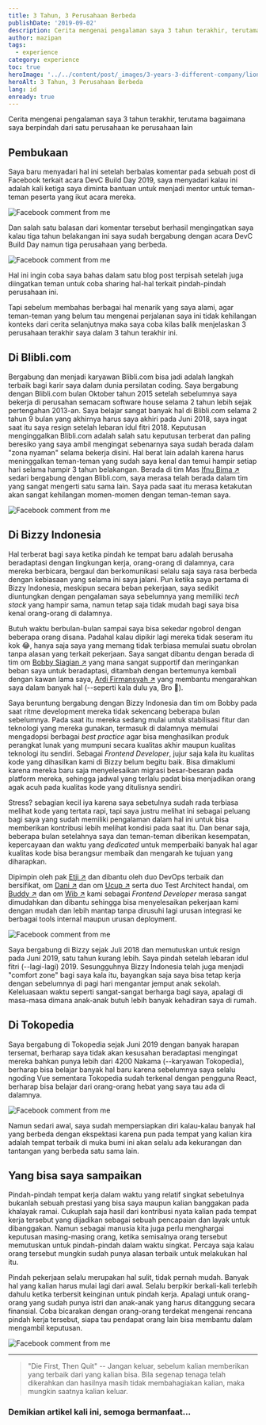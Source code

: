 ```yaml
---
title: 3 Tahun, 3 Perusahaan Berbeda
publishDate: '2019-09-02'
description: Cerita mengenai pengalaman saya 3 tahun terakhir, terutama bagaimana saya berpindah dari satu perusahaan ke perusahaan lain
author: mazipan
tags:
  - experience
category: experience
toc: true
heroImage: '../../content/post/_images/3-years-3-different-company/lion-nTfGYGPURFA.jpg'
heroAlt: 3 Tahun, 3 Perusahaan Berbeda
lang: id
enready: true
---
```


Cerita mengenai pengalaman saya 3 tahun terakhir, terutama bagaimana saya berpindah dari satu perusahaan ke perusahaan lain

## Pembukaan

Saya baru menyadari hal ini setelah berbalas komentar pada sebuah post di Facebook terkait acara DevC Build Day 2019, saya menyadari kalau ini adalah kali ketiga saya diminta bantuan untuk menjadi mentor untuk teman-teman peserta yang ikut acara mereka.

![Facebook comment from me](../../content/post/_images/3-years-3-different-company/fb-comment-1.png)

Dan salah satu balasan dari komentar tersebut berhasil mengingatkan saya kalau tiga tahun belakangan ini saya sudah bergabung dengan acara DevC Build Day namun tiga perusahaan yang berbeda.

![Facebook comment from me](../../content/post/_images/3-years-3-different-company/fb-comment-1.png)

Hal ini ingin coba saya bahas dalam satu blog post terpisah setelah juga diingatkan teman untuk coba sharing hal-hal terkait pindah-pindah perusahaan ini.

Tapi sebelum membahas berbagai hal menarik yang saya alami, agar teman-teman yang belum tau mengenai perjalanan saya ini tidak kehilangan konteks dari cerita selanjutnya maka saya coba kilas balik menjelaskan 3 perusahaan terakhir saya dalam 3 tahun terakhir ini.

## Di Blibli.com

Bergabung dan menjadi karyawan Blibli.com bisa jadi adalah langkah terbaik bagi karir saya dalam dunia persilatan coding. Saya bergabung dengan Blibli.com bulan Oktober tahun 2015 setelah sebelumnya saya bekerja di perusahan semacam software house selama 2 tahun lebih sejak pertengahan 2013-an. Saya belajar sangat banyak hal di Blibli.com selama 2 tahun 9 bulan yang akhirnya harus saya akhiri pada Juni 2018, saya ingat saat itu saya resign setelah lebaran idul fitri 2018. Keputusan menginggalkan Blibli.com adalah salah satu keputusan terberat dan paling beresiko yang saya ambil mengingat sebenarnya saya sudah berada dalam "zona nyaman" selama bekerja disini. Hal berat lain adalah karena harus meninggalkan teman-teman yang sudah saya kenal dan temui hampir setiap hari selama hampir 3 tahun belakangan. Berada di tim Mas [Ifnu Bima ↗️](https://www.linkedin.com/in/ifnubima/?source=mazipan) sedari bergabung dengan Blibli.com, saya merasa telah berada dalam tim yang sangat mengerti satu sama lain. Saya pada saat itu merasa ketakutan akan sangat kehilangan momen-momen dengan teman-teman saya.

![Facebook comment from me](../../content/post/_images/3-years-3-different-company/fb-comment-1.png)

## Di Bizzy Indonesia

Hal terberat bagi saya ketika pindah ke tempat baru adalah berusaha beradaptasi dengan lingkungan kerja, orang-orang di dalamnya, cara mereka berbicara, bergaul dan berkomunikasi selalu saja saya rasa berbeda dengan kebiasaan yang selama ini saya jalani. Pun ketika saya pertama di Bizzy Indonesia, meskipun secara beban pekerjaan, saya sedikit diuntungkan dengan pengalaman saya sebelumnya yang memiliki _tech stack_ yang hampir sama, namun tetap saja tidak mudah bagi saya bisa kenal orang-orang di dalamnya.

Butuh waktu berbulan-bulan sampai saya bisa sekedar ngobrol dengan beberapa orang disana. Padahal kalau dipikir lagi mereka tidak seseram itu kok 😂, hanya saja saya yang memang tidak terbiasa memulai suatu obrolan tanpa alasan yang terkait pekerjaan. Saya sangat dibantu dengan berada di tim om [Bobby Siagian ↗️](https://www.linkedin.com/in/bobbysiagian/?source=mazipan) yang mana sangat supportif dan meringankan beban saya untuk beradaptasi, ditambah dengan bertemunya kembali dengan kawan lama saya, [Ardi Firmansyah ↗️](https://www.linkedin.com/in/ardi-firmansyah/?source=mazipan) yang membantu mengarahkan saya dalam banyak hal (--seperti kala dulu ya, Bro 🙇‍).

Saya beruntung bergabung dengan Bizzy Indonesia dan tim om Bobby pada saat ritme development mereka tidak sekencang beberapa bulan sebelumnya. Pada saat itu mereka sedang mulai untuk stabilisasi fitur dan teknologi yang mereka gunakan, termasuk di dalamnya memulai mengadopsi berbagai _best practice_ agar bisa menghasilkan produk perangkat lunak yang mumpuni secara kualitas akhir maupun kualitas teknologi itu sendiri. Sebagai _Frontend Developer_, jujur saja kala itu kualitas kode yang dihasilkan kami di Bizzy belum begitu baik. Bisa dimaklumi karena mereka baru saja menyelesaikan migrasi besar-besaran pada platform mereka, sehingga jadwal yang terlalu padat bisa menjadikan orang agak acuh pada kualitas kode yang ditulisnya sendiri.

Stress? sebagian kecil iya karena saya sebetulnya sudah rada terbiasa melihat kode yang tertata rapi, tapi saya justru melihat ini sebagai peluang bagi saya yang sudah memiliki pengalaman dalam hal ini untuk bisa memberikan kontribusi lebih melihat kondisi pada saat itu. Dan benar saja, beberapa bulan setelahnya saya dan teman-teman diberikan kesempatan, kepercayaan dan waktu yang _dedicated_ untuk memperbaiki banyak hal agar kualitas kode bisa berangsur membaik dan mengarah ke tujuan yang diharapkan.

Dipimpin oleh pak [Etji ↗️](https://www.linkedin.com/in/etjie/) dan dibantu oleh duo DevOps terbaik dan bersifikat, om [Dani ↗️](https://www.linkedin.com/in/kusuma-asdani/) dan om [Ucup ↗️](https://www.linkedin.com/in/herbiono/) serta duo Test Architect handal, om [Buddy ↗️](https://www.linkedin.com/in/buddy-arifin/) dan om [Wib ↗️](https://www.linkedin.com/in/genta-wibowo/) kami sebagai _Frontend Developer_ merasa sangat dimudahkan dan dibantu sehingga bisa menyelesaikan pekerjaan kami dengan mudah dan lebih mantap tanpa dirusuhi lagi urusan integrasi ke berbagai tools internal maupun urusan deployment.

![Facebook comment from me](../../content/post/_images/3-years-3-different-company/fb-comment-1.png)

Saya bergabung di Bizzy sejak Juli 2018 dan memutuskan untuk resign pada Juni 2019, satu tahun kurang lebih. Saya pindah setelah lebaran idul fitri (--lagi-lagi) 2019. Sesungguhnya Bizzy Indonesia telah juga menjadi "comfort zone" bagi saya kala itu, bayangkan saja saya bisa tetap kerja dengan sebelumnya di pagi hari mengantar jemput anak sekolah. Keleluasaan waktu seperti sangat-sangat berharga bagi saya, apalagi di masa-masa dimana anak-anak butuh lebih banyak kehadiran saya di rumah.

## Di Tokopedia

Saya bergabung di Tokopedia sejak Juni 2019 dengan banyak harapan tersemat, berharap saya tidak akan kesusahan beradaptasi mengingat mereka bahkan punya lebih dari 4200 Nakama (--karyawan Tokopedia), berharap bisa belajar banyak hal baru karena sebelumnya saya selalu ngoding Vue sementara Tokopedia sudah terkenal dengan pengguna React, berharap bisa belajar dari orang-orang hebat yang saya tau ada di dalamnya.

![Facebook comment from me](../../content/post/_images/3-years-3-different-company/fb-comment-1.png)

Namun sedari awal, saya sudah mempersiapkan diri kalau-kalau banyak hal yang berbeda dengan ekspektasi karena pun pada tempat yang kalian kira adalah tempat terbaik di muka bumi ini akan selalu ada kekurangan dan tantangan yang berbeda satu sama lain.

## Yang bisa saya sampaikan

Pindah-pindah tempat kerja dalam waktu yang relatif singkat sebetulnya bukanlah sebuah prestasi yang bisa saya maupun kalian banggakan pada khalayak ramai. Cukuplah saja hasil dari kontribusi nyata kalian pada tempat kerja tersebut yang dijadikan sebagai sebuah pencapaian dan layak untuk dibanggakan. Namun sebagai manusia kita juga perlu menghargai keputusan masing-masing orang, ketika semisalnya orang tersebut memutuskan untuk pindah-pindah dalam waktu singkat. Percaya saja kalau orang tersebut mungkin sudah punya alasan terbaik untuk melakukan hal itu.

Pindah pekerjaan selalu merupakan hal sulit, tidak pernah mudah. Banyak hal yang kalian harus mulai lagi dari awal. Selalu berpikir berkali-kali terlebih dahulu ketika terbersit keinginan untuk pindah kerja. Apalagi untuk orang-orang yang sudah punya istri dan anak-anak yang harus ditanggung secara finansial. Coba bicarakan dengan orang-orang terdekat mengenai rencana pindah kerja tersebut, siapa tau pendapat orang lain bisa membantu dalam mengambil keputusan.

![Facebook comment from me](../../content/post/_images/3-years-3-different-company/fb-comment-1.png)

---

> "Die First, Then Quit" -- Jangan keluar, sebelum kalian memberikan yang terbaik dari yang kalian bisa. Bila segenap tenaga telah dikerahkan dan hasilnya masih tidak membahagiakan kalian, maka mungkin saatnya kalian keluar.

### Demikian artikel kali ini, semoga bermanfaat...
